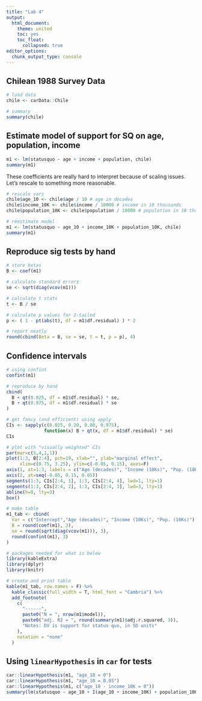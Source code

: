 ```yaml
---
title: "Lab 4"
output: 
  html_document:
    theme: united
    toc: yes
    toc_float:
      collapsed: true
editor_options: 
  chunk_output_type: console
---
```


## Chilean 1988 Survey Data

```r
# load data
chile <- carData::Chile

# summary
summary(chile)
```

## Estimate model of support for SQ on age, population, income

```r
m1 <- lm(statusquo ~ age + income + population, chile)
summary(m1)
```

These coefficients are really hard to interpret because of scaling issues. Let's rescale to something more reasonable.

```r
# rescale vars
chile$age_10 <- chile$age / 10 # age in decades
chile$income_10K <- chile$income / 10000 # income in 10 thousands
chile$population_10K <- chile$population / 10000 # population in 10 thousands

# reestimate model
m1 <- lm(statusquo ~ age_10 + income_10K + population_10K, chile)
summary(m1)
```

## Reproduce sig tests by hand

```r
# store betas
B <- coef(m1)

# calculate standard errors
se <- sqrt(diag(vcov(m1)))

# calculate t stats
t <- B / se

# calculate p values for 2-tailed
p <- ( 1 - pt(abs(t), df = m1$df.residual) ) * 2

# report neatly
round(cbind(Beta = B, se = se, t = t, p = p), 4)
```

## Confidence intervals

```r
# using confint
confint(m1)
```

```r
# reproduce by hand
cbind(
  B + qt(0.025, df = m1$df.residual) * se,
  B + qt(0.975, df = m1$df.residual) * se
)
```

```r
# get fancy (and efficient) using apply
CIs <- sapply(c(0.025, 0.20, 0.80, 0.975), 
              function(x) B + qt(x, df = m1$df.residual) * se)
CIs
```

```r
# plot with "visually weighted" CIs
par(mar=c(5,4,1,1))
plot(1:3, B[2:4], pch=19, xlab="", ylab="marginal effect", 
     xlim=c(0.75, 3.25), ylim=c(-0.05, 0.15), axes=F)
axis(1, at=1:3, labels = c("Age (decades)", "Income (10Ks)", "Pop. (10Ks)"))
axis(2, at=seq(-0.05, 0.15, 0.05))
segments(1:3, CIs[2:4, 1], 1:3, CIs[2:4, 4], lwd=1, lty=1)
segments(1:3, CIs[2:4, 2], 1:3, CIs[2:4, 3], lwd=3, lty=1)
abline(h=0, lty=3)
box()
```

```r
# make table
m1_tab <- cbind(
  Var = c("Intercept","Age (decades)", "Income (10Ks)", "Pop. (10Ks)"),
  B = round(coef(m1), 3),
  se = round(sqrt(diag(vcov(m1))), 3),
  round(confint(m1), 3)
)

# packages needed for what is below
library(kableExtra)
library(dplyr)
library(knitr)

# create and print table
kable(m1_tab, row.names = F) %>%
  kable_classic(full_width = T, html_font = "Cambria") %>%
  add_footnote(
    c(
      "------",
      paste0("N = ", nrow(m1$model)), 
      paste0("adj. R2 = ", round(summary(m1)$adj.r.squared, 3)), 
      "Notes: DV is support for status quo, in SD units"
    ), 
    notation = "none"
  )
```

## Using `linearHypothesis` in `car` for tests

```r
car::linearHypothesis(m1, "age_10 = 0")
car::linearHypothesis(m1, "age_10 = 0.05")
car::linearHypothesis(m1, c("age_10 - income_10K = 0"))
summary(lm(statusquo ~ age_10 + I(age_10 + income_10K) + population_10K, chile))
```













